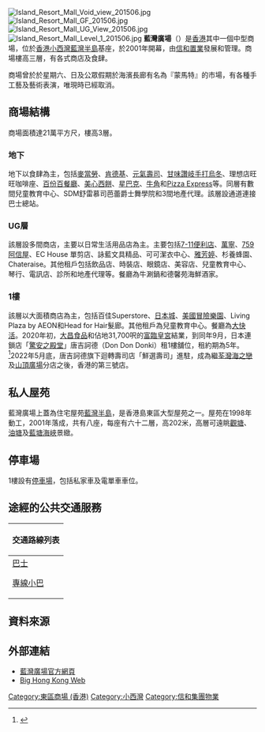 [[File:Island_Resort_Mall_Void_view_201506.jpg|thumb]]
[[File:Island_Resort_Mall_GF_201506.jpg|thumb]]
[[File:Island_Resort_Mall_UG_View_201506.jpg|thumb]]
[[File:Island_Resort_Mall_Level_1_201506.jpg|thumb]]
'''藍灣廣場'''（{{lang-en|Island Resort Mall}}）是[[香港|香港]]其中一個中型商場，位於[[香港|香港]][[小西灣|小西灣]][[藍灣半島|藍灣半島]]基座，於2001年開幕，由[[信和置業|信和置業]]發展和管理。商場樓高三層，有各式商店及食肆。

商場曾於於星期六、日及公眾假期於海濱長廊有名為『蒙馬特』的市場，有各種手工藝及藝術表演，唯現時已經取消。

== 商場結構 ==
商場面積達21萬平方尺，樓高3層。

===地下===
地下以食肆為主，包括[[麥當勞|麥當勞]]、[[肯德基|肯德基]]、[[元氣壽司|元氣壽司]]、[[甘味讚岐手打烏冬|甘味讚岐手打烏冬]]、理想店旺旺咖啡座、[[百份百餐廳|百份百餐廳]]、[[美心西餅|美心西餅]]、[[星巴克|星巴克]]、[[牛角|牛角]]和[[Pizza_Express|Pizza Express]]等。同層有數間兒童教育中心、SDM舒雷慕司芭蕾爵士舞學院和3間地產代理。該層設通道連接巴士總站。

===UG層===
該層設多間商店，主要以日常生活用品店為主。主要包括[[7-11便利店|7-11便利店]]、[[萬寧|萬寧]]、[[759阿信屋|759阿信屋]]、EC House 單剪店、詠藍文具精品、可可潔衣中心、[[雅芳婷|雅芳婷]]、杉養蜂園、Chateraise。其他租戶包括飲品店、時裝店、眼鏡店、美容店、兒童教育中心、琴行、電訊店、診所和地產代理等。餐廳為牛涮鍋和德馨苑海鮮酒家。

===1樓===
該層以大面積商店為主，包括百佳Superstore、[[日本城|日本城]]、[[美國冒險樂園|美國冒險樂園]]、Living Plaza by AEON和Head for Hair髮廊。其他租戶為兒童教育中心。餐廳為[[大快活|大快活]]。2020年初，[[大昌食品|大昌食品]]和佔地31,700呎的[[富臨集團|富臨皇宮]]結業，到同年9月，日本連鎖店「[[唐吉訶德_(企業)|驚安之殿堂]]」唐吉訶德（Don Don Donki）租1樓舖位，租約期為5年。<ref>{{cite news |title=驚安之殿堂DONKI全港第6分店 登陸港島東藍灣半島 |url=https://ps.hket.com/article/2752697/%E9%A9%9A%E5%AE%89%E4%B9%8B%E6%AE%BF%E5%A0%82DONKI%E5%85%A8%E6%B8%AF%E7%AC%AC6%E5%88%86%E5%BA%97%20%E7%99%BB%E9%99%B8%E6%B8%AF%E5%B3%B6%E6%9D%B1%E8%97%8D%E7%81%A3%E5%8D%8A%E5%B3%B6 |accessdate=2020-09-15 |work=香港經濟日報 |date=2020-09-14}}</ref>2022年5月底，唐吉訶德旗下迴轉壽司店「鮮選壽司」進駐，成為繼[[荃灣|荃灣]][[海之戀|海之戀]]及[[山頂廣場|山頂廣場]]分店之後，香港的第三號店。

== 私人屋苑 ==
藍灣廣場上蓋為住宅屋苑[[藍灣半島|藍灣半島]]，是香港島東區大型屋苑之一。屋苑在1998年動工，2001年落成，共有八座，每座有六十二層，高202米，高層可遠眺[[觀塘|觀塘]]、[[油塘|油塘]]及[[藍塘海峽|藍塘海峽]]景緻。

== 停車場 ==
1樓設有[[停車場|停車場]]，包括私家車及電單車車位。

==途經的公共交通服務==
{| class="mw-collapsible mw-collapsed wikitable" style="background:white; margin: 0 auto; width: auto;" 
! 交通路線列表
|-
|
;[[香港巴士|巴士]]
{{港島巴士簡單列表|8H|8P|8S|8X|19|49X|82|82M|82S|82X|85|85P|88X|314|788|789|N8P|N8X}}
{{過海隧道巴士簡單列表|106|106P|118|118P|606|606X|608P|682|N118}}
{{大嶼山巴士簡單列表|A12|NA12}}
;[[香港小巴|專線小巴]]
{{港島專線小巴簡單列表|61|62A}}
|}

==資料來源==
{{reflist}}

== 外部連結 ==
*[http://www.islandresortmall.com.hk/ 藍灣廣場官方網頁] {{Wayback|url=http://www.islandresortmall.com.hk/ |date=20210124143431 }}
*[http://www.bighongkong.com/travel/chaiwan/islandresortmall-1.htm Big Hong Kong Web] {{Wayback|url=http://www.bighongkong.com/travel/chaiwan/islandresortmall-1.htm |date=20200815185231 }}

{{信和置業}}
[[Category:東區商場_(香港)|Category:東區商場 (香港)]]
[[Category:小西灣|Category:小西灣]]
[[Category:信和集團物業|Category:信和集團物業]]